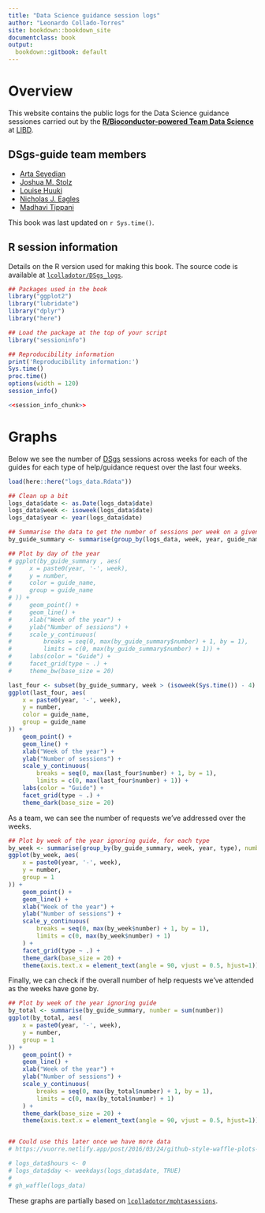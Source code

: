 ```yaml
---
title: "Data Science guidance session logs"
author: "Leonardo Collado-Torres"
site: bookdown::bookdown_site
documentclass: book
output:
  bookdown::gitbook: default
---
```


# Overview {-}

This website contains the public logs for the Data Science guidance sessiones carried out by the [**R/Bioconductor-powered Team Data Science**](https://lcolladotor.github.io/bioc_team_ds) at [LIBD](https://www.libd.org/).

## DSgs-guide team members {-}

* [Arta Seyedian](https://github.com/aseyedia)
* [Joshua M. Stolz](https://github.com/joshstolz)
* [Louise Huuki](https://github.com/lahuuki)
* [Nicholas J. Eagles](https://github.com/Nick-Eagles)
* [Madhavi Tippani](https://github.com/madhavitippani)

This book was last updated on `r Sys.time()`.

## R session information {-}

Details on the R version used for making this book. The source code is available at [`lcolladotor/DSgs_logs`](https://github.com/lcolladotor/DSgs_logs).

```r
## Packages used in the book
library("ggplot2")
library("lubridate")
library("dplyr")
library("here")

## Load the package at the top of your script
library("sessioninfo")

## Reproducibility information
print('Reproducibility information:')
Sys.time()
proc.time()
options(width = 120)
session_info()
```

```r
<<session_info_chunk>>
```

# Graphs

Below we see the number of [DSgs](https://lcolladotor.github.io/bioc_team_ds/data-science-guidance-sessions.html) sessions across weeks for each of the guides for each type of help/guidance request over the last four weeks.

```r
load(here::here("logs_data.Rdata"))

## Clean up a bit
logs_data$date <- as.Date(logs_data$date)
logs_data$week <- isoweek(logs_data$date)
logs_data$year <- year(logs_data$date)

## Summarise the data to get the number of sessions per week on a given year
by_guide_summary <- summarise(group_by(logs_data, week, year, guide_name, type), "number"=n())

## Plot by day of the year
# ggplot(by_guide_summary , aes(
#     x = paste0(year, '-', week),
#     y = number,
#     color = guide_name,
#     group = guide_name
# )) +
#     geom_point() +
#     geom_line() +
#     xlab("Week of the year") +
#     ylab("Number of sessions") +
#     scale_y_continuous(
#         breaks = seq(0, max(by_guide_summary$number) + 1, by = 1),
#         limits = c(0, max(by_guide_summary$number) + 1)) +
#     labs(color = "Guide") +
#     facet_grid(type ~ .) +
#     theme_bw(base_size = 20)

last_four <- subset(by_guide_summary, week > (isoweek(Sys.time()) - 4) & year == year(Sys.time()))
ggplot(last_four, aes(
    x = paste0(year, '-', week),
    y = number,
    color = guide_name,
    group = guide_name
)) +
    geom_point() +
    geom_line() +
    xlab("Week of the year") +
    ylab("Number of sessions") +
    scale_y_continuous(
        breaks = seq(0, max(last_four$number) + 1, by = 1),
        limits = c(0, max(last_four$number) + 1)) +
    labs(color = "Guide") +
    facet_grid(type ~ .) +
    theme_dark(base_size = 20)
```

As a team, we can see the number of requests we've addressed over the weeks.

```r
## Plot by week of the year ignoring guide, for each type
by_week <- summarise(group_by(by_guide_summary, week, year, type), number = sum(number))
ggplot(by_week, aes(
    x = paste0(year, '-', week),
    y = number,
    group = 1
)) +
    geom_point() +
    geom_line() +
    xlab("Week of the year") +
    ylab("Number of sessions") +
    scale_y_continuous(
        breaks = seq(0, max(by_week$number) + 1, by = 1),
        limits = c(0, max(by_week$number) + 1)
    ) +
    facet_grid(type ~ .) +
    theme_dark(base_size = 20) +
    theme(axis.text.x = element_text(angle = 90, vjust = 0.5, hjust=1))
```

Finally, we can check if the overall number of help requests we've attended as the weeks have gone by.

```r
## Plot by week of the year ignoring guide
by_total <- summarise(by_guide_summary, number = sum(number))
ggplot(by_total, aes(
    x = paste0(year, '-', week),
    y = number,
    group = 1
)) +
    geom_point() +
    geom_line() +
    xlab("Week of the year") +
    ylab("Number of sessions") +
    scale_y_continuous(
        breaks = seq(0, max(by_total$number) + 1, by = 1),
        limits = c(0, max(by_total$number) + 1)
    ) +
    theme_dark(base_size = 20) + 
    theme(axis.text.x = element_text(angle = 90, vjust = 0.5, hjust=1))


## Could use this later once we have more data
# https://vuorre.netlify.app/post/2016/03/24/github-style-waffle-plots-in-r/

# logs_data$hours <- 0
# logs_data$day <- weekdays(logs_data$date, TRUE)
# 
# gh_waffle(logs_data)
```

These graphs are partially based on [`lcolladotor/mphtasessions`](https://github.com/lcolladotor/mphtasessions/blob/gh-pages/index.Rmd).
